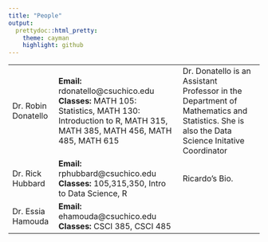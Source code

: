 ```yaml
---
title: "People"
output:
  prettydoc::html_pretty:
    theme: cayman
    highlight: github
---
```



<table>
<tbody>

<tr>
<td>Dr. Robin Donatello<img src="/Users/rdonatello/Dropbox/Professional/Robin Donatello.jpg" alt="" /></td>
<td><strong>Email: </strong> rdonatello@csuchico.edu <br> 
    <strong>Classes: </strong>MATH 105: Statistics, MATH 130: Introduction to R, MATH 315, MATH 385, MATH 456, MATH 485, MATH 615</td>
<td>Dr. Donatello is an Assistant Professor in the Department of Mathematics and Statistics. She is also the Data Science Initative Coordinator</td>
</tr>

<tr>
<td>Dr. Rick Hubbard</td>
<td><strong>Email: </strong> rphubbard@csuchico.edu <br> 
    <strong>Classes: </strong>105,315,350, Intro to Data Science, R</td>
<td> Ricardo's Bio. 
</td>
</tr>

<tr>
<td>Dr. Essia Hamouda</td>
<td><strong>Email: </strong> ehamouda@csuchico.edu <br> 
    <strong>Classes: </strong>CSCI 385, CSCI 485</td>
<td> 
</td>
</tr>

</tbody>
</table>
